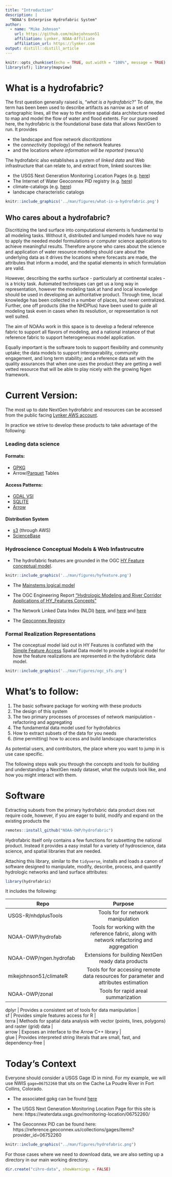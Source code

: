 ```yaml
---
title: "Introduction"
description: |
  "NOAA's Enterprise Hydrofabric System"
author:
  - name: "Mike Johnson"
    url: https://github.com/mikejohnson51
    affiliation: Lynker, NOAA-Affiliate
    affiliation_url: https://lynker.com
output: distill::distill_article
---
```


```r
knitr::opts_chunk$set(echo = TRUE, out.width = "100%", message = TRUE)
library(sf); library(mapview)
```

# What is a hydrofabric?

The first question generally raised is, "_what is a hydrofabric_?" To date, the term has been been used to describe artifacts as narrow as a set of cartographic lines, all the way to the entire spatial data architecture needed to map and model the flow of water and flood extents. 
For our purposed here, the hydrofabric is the foundational base data that allows NextGen to run. It provides 

  -  the landscape and flow network _discritizations_ 
  -  the _connectivity_ (topology) of the network features
  -  and the locations _where information will be reported_ (nexus's)

The hydrofabric also establishes a system of _linked data_ and Web infrastructure that can relate to, and extract from, linked sources like: 

  - the USGS Next Generation Monitoring Location Pages (e.g. [here](https://waterdata.usgs.gov/monitoring-location/06752260/))
  - The Internet of Water Geoconnex PID registry (e.g. [here](https://reference.geoconnex.us/collections))
  - climate-catalogs (e.g. [here](https://github.com/mikejohnson51/climateR-catalogs))
  - landscape characteristic catalogs 
  
```r
knitr::include_graphics('../man/figures/what-is-a-hydrofabric.png') 
```

## Who cares about a hydrofabric?

Discritizing the land surface into computational elements is fundamental to all modeling tasks. Without it, distributed and lumped models have no way to apply the needed model formulations or computer science applications to achieve meaningful results. Therefore anyone who cares about the science and application of water resource modeling should care about the underlying data as it drives the locations where forecasts are made, the attributes that inform a model, and the spatial elements in which formulation are valid.

However, describing the earths surface - particularly at continental scales - is a tricky task. Automated techniques can get us a long way in representation, however the modeling task at hand and local knowledge should be used in developing an authoritative product. Through time, local knowledge has been collected in a number of places, but never centralized. Further, one off products (like the NHDPlus) have been used to guide all modeling task even in cases when its resolution, or representation is not well suited.

The aim of NOAAs work in this space is to develop a federal reference fabric to support all flavors of modeling, and a national instance of that reference fabric to support heterogeneous model application.

Equally important is the software tools to support flexibility and community uptake; the data models to support interoperability, community engagement, and long term stability; and a reference data set with the quality assurances that when one uses the product they are getting a well vetted resource that will be able to play nicely with the growing Ngen framework.


# Current Version:

The most up to date NextGen hydrofabric and resources can be accessed from the public facing [Lynker AWS account](https://nextgen-hydrofabric.s3.amazonaws.com/index.html).

In practice we strive to develop these products to take advantage of the following:

### Leading data science

#### Formats:

  - [GPKG](https://www.geopackage.org)
  - Arrow/[Parquet](https://parquet.apache.org/docs/overview/) Tables
  
#### Access Patterns: 

  - [GDAL VSI](https://www.google.com/url?sa=t&rct=j&q=&esrc=s&source=web&cd=&cad=rja&uact=8&ved=2ahUKEwil-fWKx_D-AhWCIzQIHXIHDD4QwqsBegQIAxAE&url=https%3A%2F%2Fwww.youtube.com%2Fwatch%3Fv%3DauK_gPR-e7M&usg=AOvVaw2ITVtXkwdDj5PCzIfSQwbW) 
  - [SQLITE](https://sqlite.org/index.html)
  - [Arrow](https://arrow.apache.org)
  
#### Distribution System

  - [s3](https://docs.aws.amazon.com/AmazonS3/latest/userguide/Welcome.html) (through AWS)
  - [ScienceBase](https://www.usgs.gov)


### Hydroscience Conceptual Models & Web Infastrucutre

 - The hydrofabric features are grounded in the OGC [HY Feature conceptual model](https://docs.opengeospatial.org/is/14-111r6/14-111r6.html).
 
 
```r
knitr::include_graphics('../man/figures/hyfeature.png')
```
 
 - The [Mainstems logical model](https://www.sciencedirect.com/science/article/pii/S1364815220309841)
 
 - The OGC Engineering Report ["Hydrologic Modeling and River Corridor Applications of HY_Features Concepts"](https://docs.ogc.org/per/22-040.html)

 - The Network Linked Data Index (NLDI) [here](https://waterdata.usgs.gov/blog/nldi-intro/), and [here](https://rconnect.usgs.gov/dataRetrieval/articles/nldi.html) and [here](https://hyriver.readthedocs.io/en/latest/autoapi/pynhd/pynhd/index.html)
 
 - The [Geoconnex Registry](https://geoconnex.internetofwater.dev)
 

### Formal Realization Representations

- The conceptual model laid out in HY Features is conflated with the [Simple Feature Access](https://www.ogc.org/standard/sfa/) Spatial Data model to provide a logical model for how the feature realizations are represented in the hydrofabric data model.

```r
knitr::include_graphics('../man/figures/ogc_sfs.png')
```


# What's to follow:

1) The basic software package for working with these products
2) The design of this system
3) The two primary processes of processes of network manipulation - refactoring and aggregating
4) The fundamental data model used for hydrofabrics
5) How to extract subsets of the data for you needs
6) (time permitting) how to access and build landscape characteristics

As potential users, and contributors, the place where you want to jump in is use case specific.

The following steps walk you through the concepts and tools for building and understanding a NextGen ready dataset, what the outputs look like, and how you might interact with them.

# Software

Extracting subsets from the primary hydrofabric data product does not require code, however, if you are eager to build, modify and expand on the existing products the 

```r
remotes::install_github("NOAA-OWP/hydrofabric")
```

Hydrofabric itself only contains a few functions for subsetting the national product. Instead it provides a easy install for a variety of hydroscience, data science, and spatial libraries that are needed.

Attaching this library, similar to the `tidyverse`, installs and loads a canon of software designed to manipulate, modify, describe, process, and quantify hydrologic networks and land surface attributes:

```r
library(hydrofabric)
```

It includes the following:

| Repo        | Purpose           | 
| ------------- |:-------------:| 
| USGS-R/nhdplusTools      | Tools for for network manipulation | 
| NOAA-OWP/hydrofab      | Tools for working with the reference fabric, along with network refactoring and aggregation | 
| NOAA-OWP/ngen.hydrofab      | Extensions for building NextGen ready data products | 
| mikejohnson51/climateR      | Tools for for accessing remote data resources for parameter and attributes estimation | 
| NOAA-OWP/zonal      | Tools for rapid areal summarization |

| dplyr      | Provides a consistent set of tools for data manipulation | 
| sf      | Provides simple features access for R | 
| terra      | Methods for spatial data analysis with vector (points, lines, polygons) and raster (grid) data | 
| arrow      | Exposes an interface to the Arrow C++ library | 
| glue      | Provides interpreted string literals that are small, fast, and dependency-free | 

# Today's Context

Everyone should consider a USGS Gage ID in mind. For my example, we will use NWIS `gage=06752260` that sits on the Cache La Poudre River in Fort Collins, Colorado. 

  - The associated gpkg can be found [here](http://nextgen-hydrofabric.s3.amazonaws.com/CIRHO-dev-conference/poudre.gpkg)
  
  - The USGS Next Generation Monitoring Location Page for this site is here: https://waterdata.usgs.gov/monitoring-location/06752260/
  - The Geoconnex PID can be found here: https://reference.geoconnex.us/collections/gages/items?provider_id=06752260
  
```r
knitr::include_graphics("../man/figures/hydrofabric.png")
```


For those cases where we need to download data, we are also setting up a directory in our main working directory.


```r
dir.create("cihro-data", showWarnings = FALSE)
```
  

